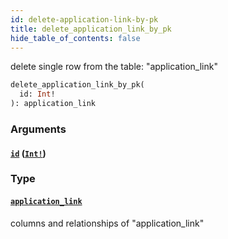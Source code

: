 ```yaml
---
id: delete-application-link-by-pk
title: delete_application_link_by_pk
hide_table_of_contents: false
---
```


delete single row from the table: "application_link"

```graphql
delete_application_link_by_pk(
  id: Int!
): application_link
```

### Arguments

#### [`id`](#) ([`Int!`](../scalars/int))

### Type

#### [`application_link`](../objects/application-link)

columns and relationships of "application_link"
